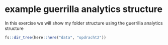 # example guerrilla analytics structure
In this exercise we will show my folder structure using the guerrilla analytics structure

```r
fs::dir_tree(here::here("data", "opdracht2"))
```
